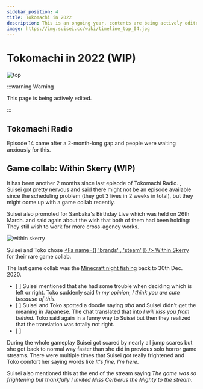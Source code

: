 ```yaml
---
sidebar_position: 4
title: Tokomachi in 2022
description: This is an ongoing year, contents are being actively edited. A Wiki-like site to record Tokomachi activities and details. This site is fan-made, unofficial and non-profit.
image: https://img.suisei.cc/wiki/timeline_top_04.jpg
---
```



# Tokomachi in 2022 (WIP)

![top](./top/top_04.jpg)

:::warning Warning

This page is being actively edited.

:::

## Tokomachi Radio

<Date D="2022-01-26" />

Episode 14 came after a 2-month-long gap and people were waiting anxiously for this.

<FYI Topic="Tokomachi Radio Episode 14" Desc="/radio/tokomachi_radio_s2#episode-14" />

## Game collab: Within Skerry (WIP)

<Date D="2022-03-21" />

It has been another 2 months since last episode of Tokomachi Radio. <YTTime Id="yydLvFXNKtg" Time="86:10" Desc="The chat asked if there would be another episode this month" />, Suisei got pretty nervous and said there might not be an episode available since the scheduling problem (they got 3 lives in 2 weeks in total), but they might come up with a game collab recently.

Suisei also promoted for Sanbaka's Birthday Live which was held on 26th March. and said again about the wish that both of them had been holding: They still wish to work for more cross-agency works.

<Date D="2022-04-06" />

![within skerry](./youtube/20220406_01.jpg)

> <YTLink Id="rkOfEICgZRg" />

Suisei and Toko chose [<Fa name={[ 'brands' , 'steam' ]} /> Within Skerry](https://store.steampowered.com/app/1871510/Within_Skerry/) for their rare game collab.

The last game collab was the [Minecraft night fishing](/timeline/2020#new-year-) back to 30th Dec. 2020.

- [ <YTTime Id="rkOfEICgZRg" Time="35:12" Desc="Left or Right?" /> ] Suisei mentioned that she had some trouble when deciding which is left or right. Toko suddenly said _In my opinion, I think you are cute because of this._
- [ <YTTime Id="rkOfEICgZRg" Time="35:32" Desc="From behind" /> ] Suisei and Toko spotted a doodle saying _abd_ and Suisei didn't get the meaning in Japanese. The chat translated that into _I will kiss you from behind_. Toko said again in a funny way to Suisei but then they realized that the translation was totally not right.
- [ <YTTime Id="rkOfEICgZRg" Time="61:02" Desc="The two of us for life" /> ]

During the whole gameplay Suisei got scared by nearly all jump scares but she got back to normal way faster than she did in previous solo horror game streams. There were multiple times that Suisei got really frightened and Toko comfort her saying words like _It's fine, I'm here_.

Suisei also mentioned this at the end of the stream saying _The game was so frightening but thankfully I invited Miss Cerberus the Mighty to the stream_.

